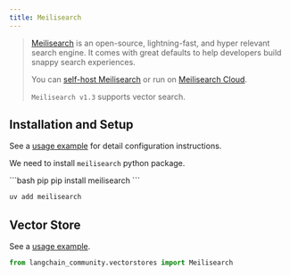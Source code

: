 ```yaml
---
title: Meilisearch
---
```


> [Meilisearch](https://meilisearch.com) is an open-source, lightning-fast, and hyper
> relevant search engine.
> It comes with great defaults to help developers build snappy search experiences.
>
> You can [self-host Meilisearch](https://www.meilisearch.com/docs/learn/getting_started/installation#local-installation)
> or run on [Meilisearch Cloud](https://www.meilisearch.com/pricing).
>
>`Meilisearch v1.3` supports vector search.

## Installation and Setup

See a [usage example](/oss/python/integrations/vectorstores/meilisearch) for detail configuration instructions.


We need to install `meilisearch` python package.

<CodeGroup>
```bash pip
pip install meilisearch
```

```bash uv
uv add meilisearch
```
</CodeGroup>

## Vector Store

See a [usage example](/oss/python/integrations/vectorstores/meilisearch).

```python
from langchain_community.vectorstores import Meilisearch
```
